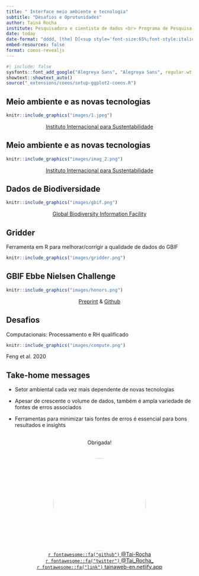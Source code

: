 ```yaml
---
title: " Interface meio ambiente e tecnologia"
subtitle: "Desafios e Oprotunidades"
author: Tainá Rocha
institute: Pesquisadora e cientista de dados <br> Programa de Pesquisa em Biodiversidade - MCTI
date: today
date-format: "dddd, [the] D[<sup style='font-size:65%;font-style:italic;'>th</sup>] [of] MMMM, YYYY"
embed-resources: false
format: coeos-revealjs
---
```


```r
#| include: false
sysfonts::font_add_google("Alegreya Sans", "Alegreya Sans", regular.wt = 300)
showtext::showtext_auto()
source("_extensions/coeos/setup-ggplot2-coeos.R")
```

## Meio ambiente e as novas tecnologias

```r
knitr::include_graphics("images/1.jpeg")
```
<center>[Instituto Internacional para Sustentabilidade](https://www.iis-rio.org/)</center>


## Meio ambiente e as novas tecnologias

```r
knitr::include_graphics("images/imag_2.png")
```
<center>[Instituto Internacional para Sustentabilidade](https://www.iis-rio.org/)</center>

## Dados de  Biodiversidade 

```r
knitr::include_graphics("images/gbif.png")
```

<center>[Global Biodiversity Information Facility](https://www.gbif.org/)</center>

## Gridder

Ferramenta em R para melhorar/corrigir a qualidade de dados do GBIF

```r
knitr::include_graphics("images/gridder.png")
```

## GBIF Ebbe Nielsen Challenge

```r
knitr::include_graphics("images/honors.png")
```
<center>[Preprint](https://ecoevorxiv.org/repository/view/3752/) & 
[Github](https://github.com/BiogeographyLab/gridder.github.io)</center>  

## Desafios

Computacionais: Processamento e RH qualificado

```r
knitr::include_graphics("images/compute.png")
```

Feng et al. 2020


## Take-home messages

- Setor ambiental cada vez mais dependente de novas tecnologias  

- Apesar de crescente o volume de dados, também é ampla variedade de fontes de erros associados

- Ferramentas para minimizar tais fontes de erros é essencial para bons resultados e insights

## 

<center> Obrigada! </center>
<br/>
<br/>
<center><img style="border-radius: 50%;" src="https://avatars.githubusercontent.com/u/11633554?v=4" width="250px"/></center>
<center>[`r fontawesome::fa("github")` @Tai-Rocha](https://github.com/Tai-Rocha)</center>    
<center>[`r fontawesome::fa("twitter")` @Tai_Rocha_](https://twitter.com/Tai_Rocha_)</center>   
<center>[`r fontawesome::fa("link")` tainaweb-en.netlify.app](https://tainaweb-en.netlify.app/)</center>

